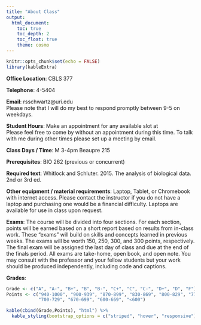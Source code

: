 ```yaml
---
title: "About Class"
output: 
  html_document:
    toc: true
    toc_depth: 2
    toc_float: true
    theme: cosmo
---
```


```r
knitr::opts_chunk$set(echo = FALSE)
library(kableExtra)
```

**Office Location**: CBLS 377

**Telephone**: 4-5404

**Email**: rsschwartz@uri.edu  
Please note that I will do my best to respond promptly between 9-5 on weekdays.

**Student Hours**: Make an appointment for any available slot at   
Please feel free to come by without an appointment during this time. To talk with me during other times please set up a meeting by email.

**Class Days / Time**: M 3-4pm Beaupre 215

**Prerequisites**: BIO 262 (previous or concurrent)

**Required text**:
Whitlock and Schluter. 2015. The analysis of biological data. 2nd or 3rd ed.

**Other equipment / material requirements**:
Laptop, Tablet, or Chromebook with internet access. Please contact the instructor if you do not have a laptop and purchasing one would be a financial difficulty. Laptops are available for use in class upon request.

**Exams**:
The course will be divided into four sections.
For each section, points will be earned based on a short report 
based on results from in-class work. 
These "exams" will build on skills and concepts learned in previous weeks.
The exams will be worth 150, 250, 300, and 300 points, respectively.
The final exam will be assigned the last day of class and due at the end of the finals period.
All exams are take-home, open book, and open note.
You may consult with the professor and your fellow students but your 
work should be produced independently, including code and captions.

**Grades**:

```r
Grade <- c("A", "A-", "B+", "B", "B-", "C+", "C", "C-", "D+", "D", "F") 
Points <- c("940-1000", "900-939", "870-899", "830-869", "800-829", "770-799", "730-769", 
            "700-729", "670-699", "600-669", "<600")

kable(cbind(Grade,Points), "html") %>%  
  kable_styling(bootstrap_options = c("striped", "hover", "responsive"))

```
